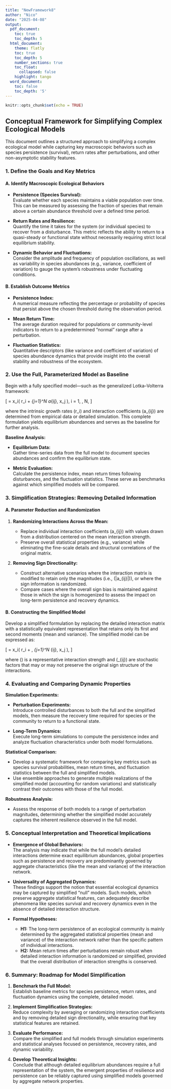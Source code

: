 ```yaml
---
title: "NewFramework8"
author: "Nico"
date: "2025-04-08"
output:
  pdf_document:
    toc: true
    toc_depth: 5
  html_document:
    theme: flatly
    toc: true
    toc_depth: 5
    number_sections: true
    toc_float:
      collapsed: false
    highlight: tango
  word_document:
    toc: false
    toc_depth: '5'
---
```


```r
knitr::opts_chunk$set(echo = TRUE)
```

## Conceptual Framework for Simplifying Complex Ecological Models

This document outlines a structured approach to simplifying a complex ecological model while capturing key macroscopic behaviors such as species persistence (survival), return rates after perturbations, and other non-asymptotic stability features.

### 1. Define the Goals and Key Metrics

#### A. Identify Macroscopic Ecological Behaviors

- **Persistence (Species Survival):**  
  Evaluate whether each species maintains a viable population over time. This can be measured by assessing the fraction of species that remain above a certain abundance threshold over a defined time period.

- **Return Rates and Resilience:**  
  Quantify the time it takes for the system (or individual species) to recover from a disturbance. This metric reflects the ability to return to a quasi-steady or functional state without necessarily requiring strict local equilibrium stability.

- **Dynamic Behavior and Fluctuations:**  
  Consider the amplitude and frequency of population oscillations, as well as variability in species abundances (e.g., variance, coefficient of variation) to gauge the system’s robustness under fluctuating conditions.

#### B. Establish Outcome Metrics

- **Persistence Index:**  
  A numerical measure reflecting the percentage or probability of species that persist above the chosen threshold during the observation period.

- **Mean Return Time:**  
  The average duration required for populations or community-level indicators to return to a predetermined "normal" range after a perturbation.

- **Fluctuation Statistics:**  
  Quantitative descriptors (like variance and coefficient of variation) of species abundance dynamics that provide insight into the overall stability and robustness of the ecosystem.

### 2. Use the Full, Parameterized Model as Baseline

Begin with a fully specified model—such as the generalized Lotka–Volterra framework:

\[
\frac{dx_i}{dt} = x_i\left( r_i + \sum_{j=1}^N a_{ij}\, x_j \right), \quad i = 1, \dots, N,
\]

where the intrinsic growth rates \(r_i\) and interaction coefficients \(a_{ij}\) are determined from empirical data or detailed simulation. This complete formulation yields equilibrium abundances and serves as the baseline for further analysis.

**Baseline Analysis:**

- **Equilibrium Data:**  
  Gather time-series data from the full model to document species abundances and confirm the equilibrium state.

- **Metric Evaluation:**  
  Calculate the persistence index, mean return times following disturbances, and the fluctuation statistics. These serve as benchmarks against which simplified models will be compared.

### 3. Simplification Strategies: Removing Detailed Information

#### A. Parameter Reduction and Randomization

1. **Randomizing Interactions Across the Mean:**

   - Replace individual interaction coefficients \(a_{ij}\) with values drawn from a distribution centered on the mean interaction strength.
   - Preserve overall statistical properties (e.g., variance) while eliminating the fine-scale details and structural correlations of the original matrix.

2. **Removing Sign Directionality:**

   - Construct alternative scenarios where the interaction matrix is modified to retain only the magnitudes (i.e., \(|a_{ij}|\)), or where the sign information is randomized.
   - Compare cases where the overall sign bias is maintained against those in which the sign is homogenized to assess the impact on long-term persistence and recovery dynamics.

#### B. Constructing the Simplified Model

Develop a simplified formulation by replacing the detailed interaction matrix with a statistically equivalent representation that retains only its first and second moments (mean and variance). The simplified model can be expressed as:

\[
\frac{dx_i}{dt} = x_i\left( r_i + \tilde{a}\, \sum_{j=1}^N \tilde{f}_{ij}\, x_j \right),
\]

where \(\tilde{a}\) is a representative interaction strength and \(\tilde{f}_{ij}\) are stochastic factors that may or may not preserve the original sign structure of the interactions.

### 4. Evaluating and Comparing Dynamic Properties

**Simulation Experiments:**

- **Perturbation Experiments:**  
  Introduce controlled disturbances to both the full and the simplified models, then measure the recovery time required for species or the community to return to a functional state.

- **Long-Term Dynamics:**  
  Execute long-term simulations to compute the persistence index and analyze fluctuation characteristics under both model formulations.

**Statistical Comparison:**

- Develop a systematic framework for comparing key metrics such as species survival probabilities, mean return times, and fluctuation statistics between the full and simplified models.
- Use ensemble approaches to generate multiple realizations of the simplified model (accounting for random variations) and statistically contrast their outcomes with those of the full model.

**Robustness Analysis:**

- Assess the response of both models to a range of perturbation magnitudes, determining whether the simplified model accurately captures the inherent resilience observed in the full model.

### 5. Conceptual Interpretation and Theoretical Implications

- **Emergence of Global Behaviors:**  
  The analysis may indicate that while the full model’s detailed interactions determine exact equilibrium abundances, global properties such as persistence and recovery are predominantly governed by aggregate characteristics (like the mean and variance) of the interaction network.

- **Universality of Aggregated Dynamics:**  
  These findings support the notion that essential ecological dynamics may be captured by simplified “null” models. Such models, which preserve aggregate statistical features, can adequately describe phenomena like species survival and recovery dynamics even in the absence of detailed interaction structure.

- **Formal Hypotheses:**
  - **H1:** The long-term persistence of an ecological community is mainly determined by the aggregated statistical properties (mean and variance) of the interaction network rather than the specific pattern of individual interactions.
  - **H2:** Mean return times after perturbations remain robust when detailed interaction information is randomized or simplified, provided that the overall distribution of interaction strengths is conserved.

### 6. Summary: Roadmap for Model Simplification

1. **Benchmark the Full Model:**  
   Establish baseline metrics for species persistence, return rates, and fluctuation dynamics using the complete, detailed model.

2. **Implement Simplification Strategies:**  
   Reduce complexity by averaging or randomizing interaction coefficients and by removing detailed sign directionality, while ensuring that key statistical features are retained.

3. **Evaluate Performance:**  
   Compare the simplified and full models through simulation experiments and statistical analyses focused on persistence, recovery rates, and dynamic variability.

4. **Develop Theoretical Insights:**  
   Conclude that although detailed equilibrium abundances require a full representation of the system, the emergent properties of resilience and persistence can be reliably captured using simplified models governed by aggregate network properties.

